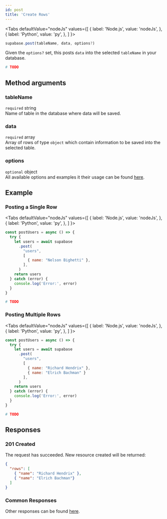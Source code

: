 ```yaml
---
id: post
title: 'Create Rows'
---
```



<Tabs
  defaultValue="nodeJs"
  values={[
    { label: 'Node.js', value: 'nodeJs', },
    { label: 'Python', value: 'py', },
  ]
}>
<TabItem value="nodeJs">

```js
supabase.post(tableName, data, options?)

```
Given the `options?` set, this posts `data` into the selected `tableName` in your database.
</TabItem>

<TabItem value="py">

```py
# TODO
```
</TabItem>
</Tabs>

## Method arguments
### tableName
`required` string  
Name of table in the database where data will be saved.

### data
`required` array  
Array of rows of type `object` which contain information to be saved into the selected table.


### options
`optional` object  
All available options and examples it their usage can be found [here](../restful/options).

## Example

### Posting a Single Row
<Tabs
  defaultValue="nodeJs"
  values={[
    { label: 'Node.js', value: 'nodeJs', },
    { label: 'Python', value: 'py', },
  ]
}>
<TabItem value="nodeJs">

```js {6-8}
const postUsers = async () => {
  try {
    let users = await supabase
      .post(
        "users", 
        [
          { name: "Nelson Bighetti" },
        ],
      )
    return users
  } catch (error) {
    console.log('Error:', error)
  }
}

```
</TabItem>

<TabItem value="py">

```py
# TODO
```
</TabItem>
</Tabs>

### Posting Multiple Rows
<Tabs
  defaultValue="nodeJs"
  values={[
    { label: 'Node.js', value: 'nodeJs', },
    { label: 'Python', value: 'py', },
  ]
}>
<TabItem value="nodeJs">

```js {6-9}
const postUsers = async () => {
  try {
    let users = await supabase
      .post(
        "users", 
        [
          { name: "Richard Hendrix" },
          { name: "Elrich Bachman" }
        ],
      )
    return users
  } catch (error) {
    console.log('Error:', error)
  }
}

```
</TabItem>

<TabItem value="py">

```py
# TODO
```
</TabItem>
</Tabs>

## Responses
### 201 Created
The request has succeeded. New resource created will be returned:

```json
{
  "rows": [
    { "name": "Richard Hendrix" },
    { "name": "Elrich Bachman"}
  ]
}

``` 

### Common Responses
Other responses can be found [here](../restful/responses).